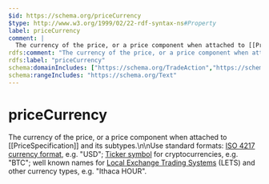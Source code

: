 ```yaml
---
$id: https://schema.org/priceCurrency
$type: http://www.w3.org/1999/02/22-rdf-syntax-ns#Property
label: priceCurrency
comment: |
  The currency of the price, or a price component when attached to [[PriceSpecification]] and its subtypes.\n\nUse standard formats: [ISO 4217 currency format](http://en.wikipedia.org/wiki/ISO_4217), e.g. "USD"; [Ticker symbol](https://en.wikipedia.org/wiki/List_of_cryptocurrencies) for cryptocurrencies, e.g. "BTC"; well known names for [Local Exchange Trading Systems](https://en.wikipedia.org/wiki/Local_exchange_trading_system) (LETS) and other currency types, e.g. "Ithaca HOUR".
rdfs:comment: "The currency of the price, or a price component when attached to [[PriceSpecification]] and its subtypes.\\n\\nUse standard formats: [ISO 4217 currency format](http://en.wikipedia.org/wiki/ISO_4217), e.g. \"USD\"; [Ticker symbol](https://en.wikipedia.org/wiki/List_of_cryptocurrencies) for cryptocurrencies, e.g. \"BTC\"; well known names for [Local Exchange Trading Systems](https://en.wikipedia.org/wiki/Local_exchange_trading_system) (LETS) and other currency types, e.g. \"Ithaca HOUR\"."
rdfs:label: "priceCurrency"
schema:domainIncludes: ["https://schema.org/TradeAction","https://schema.org/PriceSpecification","https://schema.org/DonateAction","https://schema.org/Reservation","https://schema.org/Ticket","https://schema.org/Offer"]
schema:rangeIncludes: "https://schema.org/Text"
---
```


# priceCurrency

The currency of the price, or a price component when attached to [[PriceSpecification]] and its subtypes.\n\nUse standard formats: [ISO 4217 currency format](http://en.wikipedia.org/wiki/ISO_4217), e.g. "USD"; [Ticker symbol](https://en.wikipedia.org/wiki/List_of_cryptocurrencies) for cryptocurrencies, e.g. "BTC"; well known names for [Local Exchange Trading Systems](https://en.wikipedia.org/wiki/Local_exchange_trading_system) (LETS) and other currency types, e.g. "Ithaca HOUR".

